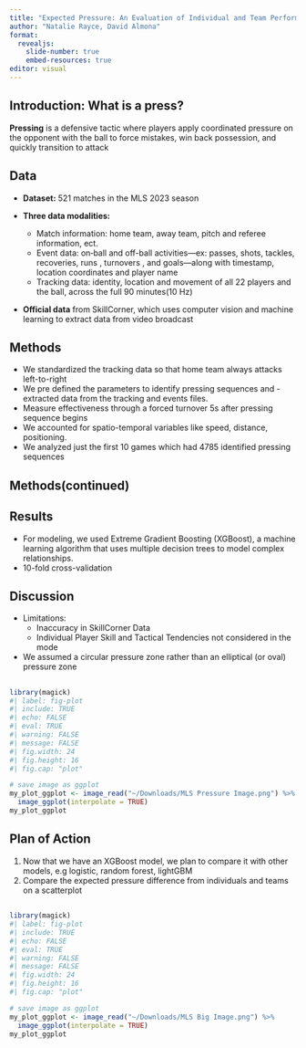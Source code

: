 ```yaml
---
title: "Expected Pressure: An Evaluation of Individual and Team Performances in Pressing Situations"
author: "Natalie Rayce, David Almona"
format:
  revealjs:
    slide-number: true
    embed-resources: true
editor: visual
---
```



## Introduction: What is a press?

**Pressing** is a defensive tactic where players apply coordinated pressure on the opponent with the ball to force mistakes, win back possession, and quickly transition to attack




## Data
- **Dataset:** 
521 matches in the MLS 2023 season

- **Three data modalities:**
  - Match information: home team, away team, pitch and referee information, ect. 
  - Event data: on‑ball and off-ball activities—ex: passes, shots, tackles, recoveries, runs , turnovers , and goals—along with timestamp, location coordinates and player name
  - Tracking data: identity, location and movement of all 22 players and the ball, across the full 90 minutes(10 Hz)

- **Official data** from SkillCorner, which uses computer vision and machine learning to extract data from video broadcast



## Methods
- We standardized the tracking data so that home team always attacks left-to-right
- We pre defined the parameters to identify pressing sequences and - extracted data from the tracking and events files.
- Measure effectiveness through a forced turnover 5s after pressing sequence begins
- We accounted for spatio-temporal variables like speed, distance, positioning.
- We analyzed just the first 10 games which had 4785 identified pressing sequences 

## Methods(continued)


## Results
- For modeling, we used Extreme Gradient Boosting (XGBoost), a machine learning algorithm that uses multiple decision trees to model complex relationships.
- 10-fold cross-validation

## Discussion
- Limitations:
  - Inaccuracy in SkillCorner Data
  - Individual Player Skill and Tactical Tendencies not considered in the mode
- We assumed a circular pressure zone rather than an elliptical (or oval) pressure zone

##

```r
library(magick)
#| label: fig-plot
#| include: TRUE
#| echo: FALSE
#| eval: TRUE
#| warning: FALSE
#| message: FALSE
#| fig.width: 24
#| fig.height: 16
#| fig.cap: "plot"

# save image as ggplot
my_plot_ggplot <- image_read("~/Downloads/MLS Pressure Image.png") %>% 
  image_ggplot(interpolate = TRUE)
my_plot_ggplot
```

## Plan of Action
1. Now that we have an XGBoost model, we plan to compare it with other models, e.g logistic, random forest, lightGBM
2. Compare the expected pressure difference from individuals and teams on a scatterplot

## 


```r
library(magick)
#| label: fig-plot
#| include: TRUE
#| echo: FALSE
#| eval: TRUE
#| warning: FALSE
#| message: FALSE
#| fig.width: 24
#| fig.height: 16
#| fig.cap: "plot"

# save image as ggplot
my_plot_ggplot <- image_read("~/Downloads/MLS Big Image.png") %>% 
  image_ggplot(interpolate = TRUE)
my_plot_ggplot
```



